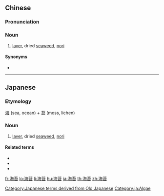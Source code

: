 ==Chinese==
{{zh-forms}}

===Pronunciation===
{{zh-pron
|m=hǎitái
|c=hoi2 toi4
|cat=n
}}

===Noun===
{{zh-noun}}

# [[laver]], dried [[seaweed]], [[nori]]

====Synonyms====
* {{zh-l|紫菜}}

{{zh-cat|Foods}}

----

==Japanese==
{{ja-kanjitab|yomi=irregular|sort=のり}}

===Etymology===
[[海]] (sea, ocean) + [[苔]] (moss, lichen)

===Noun===
{{ja-noun|のり}}

# [[laver]], dried [[seaweed]], [[nori]]

====Related terms====
* {{ja-r|海苔佃煮|のりつくだに}}
* {{ja-r|青海苔|あおのり}}
* {{ja-r|海蘿|ふのり}}

[[Category:Japanese terms derived from Old Japanese]]
[[Category:ja:Algae]]

[[fr:海苔]]
[[lo:海苔]]
[[li:海苔]]
[[hu:海苔]]
[[ja:海苔]]
[[th:海苔]]
[[zh:海苔]]